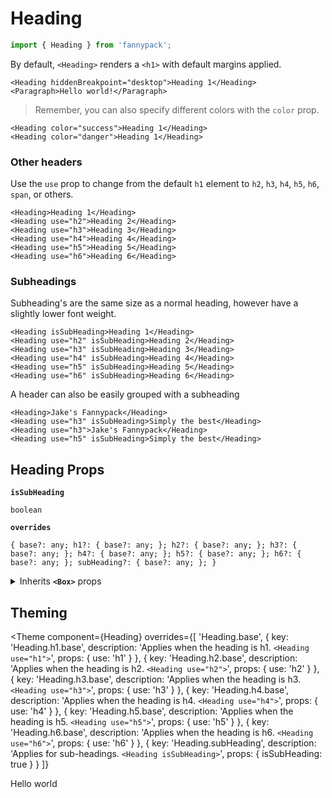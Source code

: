 
# Heading

```jsx
import { Heading } from 'fannypack';
```

By default, `<Heading>` renders a `<h1>` with default margins applied.

```jsx-live
<Heading hiddenBreakpoint="desktop">Heading 1</Heading>
<Paragraph>Hello world!</Paragraph>
```

> Remember, you can also specify different colors with the `color` prop.

```jsx-live
<Heading color="success">Heading 1</Heading>
<Heading color="danger">Heading 1</Heading>
```

### Other headers

Use the `use` prop to change from the default `h1` element to `h2`, `h3`, `h4`, `h5`, `h6`, `span`, or others.

```jsx-live
<Heading>Heading 1</Heading>
<Heading use="h2">Heading 2</Heading>
<Heading use="h3">Heading 3</Heading>
<Heading use="h4">Heading 4</Heading>
<Heading use="h5">Heading 5</Heading>
<Heading use="h6">Heading 6</Heading>
```

### Subheadings

Subheading's are the same size as a normal heading, however have a slightly lower font weight.

```jsx-live
<Heading isSubHeading>Heading 1</Heading>
<Heading use="h2" isSubHeading>Heading 2</Heading>
<Heading use="h3" isSubHeading>Heading 3</Heading>
<Heading use="h4" isSubHeading>Heading 4</Heading>
<Heading use="h5" isSubHeading>Heading 5</Heading>
<Heading use="h6" isSubHeading>Heading 6</Heading>
```

A header can also be easily grouped with a subheading

```jsx-live
<Heading>Jake's Fannypack</Heading>
<Heading use="h3" isSubHeading>Simply the best</Heading>
<Heading use="h3">Jake's Fannypack</Heading>
<Heading use="h5" isSubHeading>Simply the best</Heading>
```

## Heading Props

<!-- Automatically generated -->

**`isSubHeading`**

```
boolean
```

**`overrides`**

```
{ base?: any; h1?: { base?: any; }; h2?: { base?: any; }; h3?: { base?: any; }; h4?: { base?: any; }; h5?: { base?: any; }; h6?: { base?: any; }; subHeading?: { base?: any; }; }
```

<details><summary>Inherits <code><strong>&#60;Box&#62;</strong></code> props</summary>

**`use`**

```
string | ComponentClass<any, any> | FunctionComponent<any>
```

**`className`**

```
string
```

**`children`**

```
string | number | boolean | {} | ReactElement<any, string | ((props: any) => ReactElement<any, string | ... | (new (props: any) => Component<any, any, any>)>) | (new (props: any) => Component<any, any, any>)> | ReactNodeArray | ReactPortal | ((props: BoxProps) => ReactNode)
```

**`showBreakpoint`**

```
string
```

**`hiddenBreakpoint`**

```
string
```

**`elementRef`**

```
((instance: any) => void) | RefObject<any>
```

</details>



## Theming

<Theme
  component={Heading}
  overrides={[
    'Heading.base',
    {
      key: 'Heading.h1.base',
      description: 'Applies when the heading is h1. `<Heading use="h1">`',
      props: { use: 'h1' }
    },
    {
      key: 'Heading.h2.base',
      description: 'Applies when the heading is h2. `<Heading use="h2">`',
      props: { use: 'h2' }
    },
    {
      key: 'Heading.h3.base',
      description: 'Applies when the heading is h3. `<Heading use="h3">`',
      props: { use: 'h3' }
    },
    {
      key: 'Heading.h4.base',
      description: 'Applies when the heading is h4. `<Heading use="h4">`',
      props: { use: 'h4' }
    },
    {
      key: 'Heading.h5.base',
      description: 'Applies when the heading is h5. `<Heading use="h5">`',
      props: { use: 'h5' }
    },
    {
      key: 'Heading.h6.base',
      description: 'Applies when the heading is h6. `<Heading use="h6">`',
      props: { use: 'h6' }
    },
    {
      key: 'Heading.subHeading',
      description: 'Applies for sub-headings. `<Heading isSubHeading>`',
      props: { isSubHeading: true }
    }
  ]}
>
  Hello world
</Theme>
